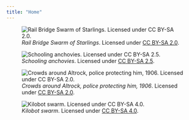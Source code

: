 ```yaml
---
title: "Home"
---
```



::: {layout-nrow=2}

![*Rail Bridge Swarm of Starlings*. Licensed under [CC BY-SA 2.0](https://creativecommons.org/licenses/by-sa/2.0/).](./assets/swarm.jpg)

![*Schooling anchovies*. Licensed under [CC BY-SA 2.5](https://creativecommons.org/licenses/by-sa/2.5/it/deed.en).](./assets/fish.jpg)

![*Crowds around Altrock, police protecting him, 1906*. Licensed under [CC BY-SA 2.0](https://creativecommons.org/licenses/by-sa/2.0/).](./assets/crowd.jpg)

![*Kilobot swarm*. Licensed under [CC BY-SA 4.0](https://creativecommons.org/licenses/by-sa/4.0/deed.en).](./assets/kilobot.JPG)
:::

